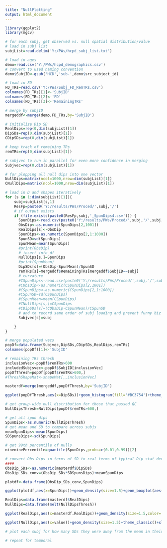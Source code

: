 ---
title: "NullPlotting"
output: html_document
---

```{r}
library(ggplot2)
library(mgcv)

# for each subj, get observed vs. null spatial distribution/value
# load in subj list
subjList=read.delim('Y:/PWs/hcpd_subj_list.txt')

# load in ages
demo=read.csv('Y:/PWs/hcpd_demographics.csv')
# convert to used naming convention
demo$SubjID<-gsub('HCD','sub-',demo$src_subject_id)

# load in FD
FD_TRs=read.csv('Y:/PWs/Subj_FD_RemTRs.csv')
colnames(FD_TRs)[1]<-'SubjID'
colnames(FD_TRs)[2]<-'FD'
colnames(FD_TRs)[3]<-'RemainingTRs'

# merge by subjID
mergeddf<-merge(demo,FD_TRs,by='SubjID')

# initialize Dip SD
RealDips=rep(0,dim(subjList)[1])
DipSDs=rep(0,dim(subjList)[1])
CDipSDs=rep(0,dim(subjList)[1])

# keep track of remaining TRs
remTRs=rep(0,dim(subjList)[1])

# subjvec to run in parallel for even more confidence in merging
Subjvec=rep(0,dim(subjList)[1])

# for plopping all null dips into one vector
NullDips=matrix(ncol=1000,nrow=dim(subjList)[1])
CNullDips=matrix(ncol=1000,nrow=dim(subjList)[1])

# load in D and shapes iteratively
for (s in 1:dim(subjList)[1]){
    subj=subjList[s,1]
    ResFp=paste0('Y:/results/PWs/Proced/',subj,'/')
    # if output exists
    if (file.exists(paste0(ResFp,subj,'_SpunDips4.csv'))) {
      SpunDips<-read.csv(paste0('Y:/results/PWs/Proced/',subj,'/',subj,'_SpunDips4.csv'),header=F)
      ObsDip<-as.numeric(SpunDips[2,1001])
      RealDips[s]<-ObsDip
      SpunDips<-as.numeric(SpunDips[2,1:1000])
      SpunSD=sd(SpunDips)
      SpunMean=mean(SpunDips)
      #print(ObsDip)
      # insert into df
      NullDips[s,]=SpunDips
      #print(SpunMean)
      DipSDs[s]=(ObsDip-SpunMean)/SpunSD
      remTRs[s]=mergeddf$RemainingTRs[mergeddf$SubjID==subj]
      # curvature
      #CSpunDips<-read.csv(paste0('Y:/results/PWs/Proced/',subj,'/',subj,'_CSpunDips4.csv'),header=F)
      #CObsDip<-as.numeric(CSpunDips[2,1001])
      #CSpunDips<-as.numeric(CSpunDips[2,1:1000])
      #CSpunSD=sd(CSpunDips)
      #CSpunMean=mean(CSpunDips)
      #CNullDips[s,]=CSpunDips
      #CDipSDs[s]=(CObsDip-CSpunMean)/CSpunSD
      # and to record same order of subj loading and prevent funny biz
      Subjvec[s]=subj

    }
}

# merge populated vecs
popDf=data.frame(Subjvec,DipSDs,CDipSDs,RealDips,remTRs)
colnames(popDf)[1]<-'SubjID'

# remaining TRs thresh
inclusionVec<-popDf$remTRs>600
includedSubjsvec<-popDf$SubjID[inclusionVec]
popDfThresh=popDf[popDf$remTRs>600,]
#ThreshShapeMat<-shapeMat[,,inclusionVec]

masterdf=merge(mergeddf,popDfThresh,by='SubjID')
```

```{r}
ggplot(popDfThresh,aes(x=DipSDs))+geom_histogram(fill='#BC3754')+theme_classic(base_size=23)+xlim(0,64)+xlab('Standard Deviations of Observed from Nulls')+scale_x_continuous(breaks=seq(3,63,5))
```


```{r}
# get group-wide null distribution for those that passed QC
NullDipsThresh=NullDips[popDf$remTRs>600,]

# get all spun dips
SpunDips<-as.numeric(NullDipsThresh)
# get mean and SD to compare across subjs
meanSpunDips<-mean(SpunDips)
SDSpunsDips<-sd(SpunDips)

# get 99th percentile of nulls
nineninePercentile=quantile(SpunDips,probs=c(0.01,0.99))[2]

# convert Obs Dips in terms of SD to real terms of typical Dip stat deviations on spun dips
####
ObsDip_SDs<-as.numeric(masterdf$DipSDs)
ObsDip_SDs_conv=(ObsDip_SDs*SDSpunsDips)+meanSpunDips

plotdf<-data.frame(ObsDip_SDs_conv,SpunDips)

ggplot(plotdf,aes(x=SpunDips))+geom_density(size=1.5)+geom_boxplot(aes(ObsDip_SDs_conv),color='#BC3754')+theme_classic(base_size=23)+ylab('')+xlab('Dip Statistics: \u2207PG')+guides(y="none")+geom_vline(xintercept=c(ObsDip_SDs_conv))+geom_vline(xintercept = nineninePercentile,color='blue')

```

```{r}
RealDips=data.frame(masterdf$RealDips)
NullDips=data.frame(melt(NullDipsThresh))

ggplot(RealDips,aes(x=masterdf.RealDips))+geom_density(size=1.5,color='red')+theme_classic()+xlim(c(0,.04))

ggplot(NullDips,aes(x=value))+geom_density(size=1.5)+theme_classic()+xlim(c(0,.04))
```


```{r}
# plot each subj for how many SDs they were away from the mean in their own respective null distribution

```

```{r}
# repeat for temporal
```